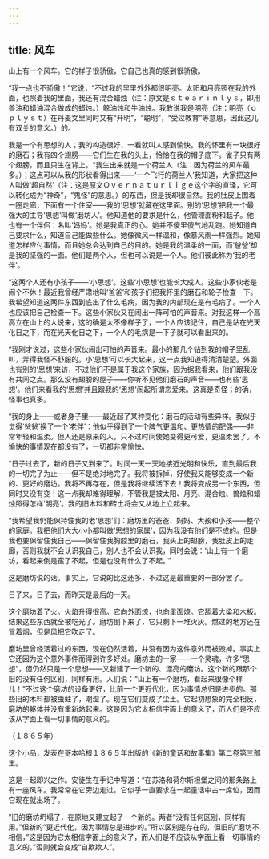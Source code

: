 ```yaml
---
---
---
```

title: 风车
---




山上有一个风车。它的样子很骄傲，它自己也真的感到很骄傲。

“我一点也不骄傲！”它说，“不过我的里里外外都很明亮。太阳和月亮照在我的外面，也照着我的里面，我还有混合蜡烛（注：原文是ｓｔｅａｒｉｎｌｙｓ，即用兽油和蜡油混合做成的蜡烛。）鲸油烛和牛油烛。我敢说我是明亮（注：明亮（ｏｐｌｙｓｔ）在丹麦文里同时又有“开明”，“聪明”，“受过教育”等意思，因此这儿有双关的意义。）的。

我是一个有思想的人；我的构造很好，一看就叫人感到愉快。我的怀里有一块很好的磨石；我有四个翅膀——它们生在我的头上，恰恰在我的帽子底下。雀子只有两个翅膀，而且只生在背上。“我生出来就是一个荷兰人（注：因为荷兰的风车最多。）；这点可以从我的形状看得出来——‘一个飞行的荷兰人’我知道，大家把这种人叫做‘超自然’（注：这是原文Ｏｖｅｒｎａｔｕｒｌｉｇｅ这个字的直译，它可以转化成为“神奇”，“鬼怪”的意思。）的东西，但是我却很自然。我的肚皮上围着一圈走廊，下面有一个住室——我的‘思想’就藏在这里面。别的‘思想’把我一个最强大的主导‘思想’叫做‘磨坊人’。他知道他的要求是什么，他管理面粉和麸子。他也有一个伴侣：名叫‘妈妈’。她是我真正的心。她并不傻里傻气地乱跑。她知道自己要求什么，知道自己能做些什么。她像微风一样温和，像暴风雨一样强烈。她知道怎样应付事情，而且她总会达到自己的目的。她是我的温柔的一面，而‘爸爸’却是我的坚强的一面。他们是两个人，但也可以说是一个人。他们彼此称为‘我的老伴’。

“这两个人还有小孩子——‘小思想’。这些‘小思想’也能长大成人。这些小家伙老是闹个不休！最近我曾经严肃地叫‘爸爸’和孩子们把我怀里的磨石和轮子检查一下。我希望知道这两件东西到底出了什么毛病，因为我的内部现在是有毛病了。一个人也应该把自己检查一下。这些小家伙又在闹出一阵可怕的声音来。对我这样一个高高立在山上的人说来，这的确是太不像样子了，一个人应该记住，自己是站在光天化日之下，而在光天化日之下，一个人的毛病是一下子就可以看出来的。

“我刚才说过，这些小家伙闹出可怕的声音来。最小的那几个钻到我的帽子里乱叫，弄得我怪不舒服的。小‘思想’可以长大起来，这一点我知道得清清楚楚。外面也有别的‘思想’来访，不过他们不是属于我这个家族，因为据我看来，他们跟我没有共同之点。那么没有翅膀的屋子——你听不见他们磨石的声音——也有些‘思想’。他们来看我的‘思想’并且跟我的‘思想’闹起所谓恋爱来。这真是奇怪；的确，怪事也真多。

“我的身上——或者身子里——最近起了某种变化：磨石的活动有些异样。我似乎觉得‘爸爸’换了一个‘老伴’：他似乎得到了一个脾气更温和、更热情的配偶——非常年轻和温柔。但人还是原来的人，只不过时间使她变得更可爱，更温柔罢了。不愉快的事情现在都没有了，一切都非常愉快。

“日子过去了，新的日子又到来了。时间一天一天地接近光明和快乐，直到最后我的一切完了为止——但不是绝对地完了。我将被拆掉，好使我又能够变成一个新的、更好的磨坊。我将不再存在，但是我将继续活下去！我将变成另一个东西，但同时又没有变！这一点我却难得理解，不管我是被太阳、月亮、混合烛、兽烛和蜡烛照得怎样‘明亮’。我的旧木料和砖土将会又从地上立起来。

“我希望我仍能保持住我的老‘思想’们：磨坊里的爸爸、妈妈、大孩和小孩——整个的家庭。我把他们大大小小都叫做‘思想的家属’，因为我没有他们是不成的。但是我也要保留住我自己——保留住我胸腔里的磨石，我头上的翅膀，我肚皮上的走廊，否则我就不会认识我自己，别人也不会认识我，同时会说：‘山上有一个磨坊，看起来倒是蛮了不起，但是也没有什么了不起。’”

这是磨坊说的话。事实上，它说的比这还多，不过这是最重要的一部分罢了。

日子来，日子去，而昨天是最后的一天。

这个磨坊着了火。火焰升得很高。它向外面燎，也向里面燎。它舔着大梁和木板。结果这些东西就全被吃光了。磨坊倒下来了，它只剩下一堆火灰。燃过的地方还在冒着烟，但是风把它吹走了。

磨坊里曾经活着过的东西，现在仍然活着，并没有因为这件意外而被毁掉。事实上它还因为这个意外事件而得到许多好处。磨坊主的一家——一个灵魂，许多“思想”，但仍然只是一个思想——又新建了一个新的、漂亮的磨坊。这个新的跟那个旧的没有任何区别，同样有用。人们说：“山上有一个磨坊，看起来很像个样儿！”不过这个磨坊的设备更好，比前一个更近代化，因为事情总归是进步的。那些旧的木料都被虫蛀了，潮湿了。现在它们变成了尘土。它起初想象的完全相反，磨坊的躯体并没有重新站起来。这是因为它太相信字面上的意义了，而人们是不应该从字面上看一切事情的意义的。

（１８６５年）

这个小品，发表在哥本哈根１８６５年出版的《新的童话和故事集》第二卷第三部里。

这是一起即兴之作。安徒生在手记中写道：“在苏洛和荷尔斯坦堡之间的那条路上有一座风车。我常常在它旁边走过。它似乎一直要求在一起童话中占一席位，因而它现在就出场了。

”旧的磨坊坍塌了，在原地又建立起了一个新的。两者“没有任何区别，同样有用。”但新的“更近代化，因为事情总是进步的。”所以区别是存在的，但旧的“磨坊不相信，”这是因为它太相信字面上的意义了，而人们是不应该从字面上看一切事情的意义的，”否则就会变成“自欺欺人”。